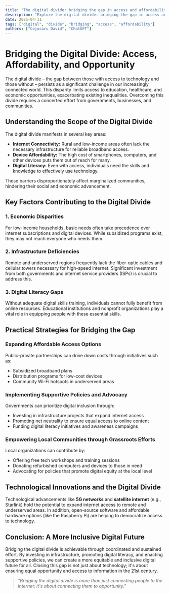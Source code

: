```yaml
---
title: "The digital divide: bridging the gap in access and affordability"
description: "Explore the digital divide: bridging the gap in access and affordability in this detailed guide, offering insights, strategies, and practical tips to enhance your understanding and application of the topic."
date: 2025-04-11
tags: ["digital", "divide", "bridging", "access", "affordability"]
authors: ["Cojocaru David", "ChatGPT"]
---
```


# Bridging the Digital Divide: Access, Affordability, and Opportunity

The digital divide – the gap between those with access to technology and those without – persists as a significant challenge in our increasingly connected world. This disparity limits access to education, healthcare, and economic opportunities, exacerbating existing inequalities. Overcoming this divide requires a concerted effort from governments, businesses, and communities.

## Understanding the Scope of the Digital Divide

The digital divide manifests in several key areas:

- **Internet Connectivity:** Rural and low-income areas often lack the necessary infrastructure for reliable broadband access.
- **Device Affordability:** The high cost of smartphones, computers, and other devices puts them out of reach for many.
- **Digital Literacy:** Even with access, individuals need the skills and knowledge to effectively use technology.

These barriers disproportionately affect marginalized communities, hindering their social and economic advancement.

## Key Factors Contributing to the Digital Divide

### 1. Economic Disparities

For low-income households, basic needs often take precedence over internet subscriptions and digital devices. While subsidized programs exist, they may not reach everyone who needs them.

### 2. Infrastructure Deficiencies

Remote and underserved regions frequently lack the fiber-optic cables and cellular towers necessary for high-speed internet. Significant investment from both governments and internet service providers (ISPs) is crucial to address this.

### 3. Digital Literacy Gaps

Without adequate digital skills training, individuals cannot fully benefit from online resources. Educational institutions and nonprofit organizations play a vital role in equipping people with these essential skills.

## Practical Strategies for Bridging the Gap

### Expanding Affordable Access Options

Public-private partnerships can drive down costs through initiatives such as:

- Subsidized broadband plans
- Distribution programs for low-cost devices
- Community Wi-Fi hotspots in underserved areas

### Implementing Supportive Policies and Advocacy

Governments can prioritize digital inclusion through:

- Investing in infrastructure projects that expand internet access
- Promoting net neutrality to ensure equal access to online content
- Funding digital literacy initiatives and awareness campaigns

### Empowering Local Communities through Grassroots Efforts

Local organizations can contribute by:

- Offering free tech workshops and training sessions
- Donating refurbished computers and devices to those in need
- Advocating for policies that promote digital equity at the local level

## Technological Innovations and the Digital Divide

Technological advancements like **5G networks** and **satellite internet** (e.g., Starlink) hold the potential to expand internet access to remote and underserved areas. In addition, open-source software and affordable hardware options (like the Raspberry Pi) are helping to democratize access to technology.

## Conclusion: A More Inclusive Digital Future

Bridging the digital divide is achievable through coordinated and sustained effort. By investing in infrastructure, promoting digital literacy, and enacting supportive policies, we can create a more equitable and inclusive digital future for all. Closing this gap is not just about technology; it's about ensuring equal opportunity and access to information in the 21st century.

> _"Bridging the digital divide is more than just connecting people to the internet; it's about connecting them to opportunity."_
